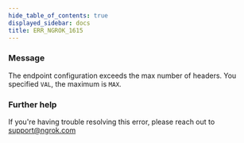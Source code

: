 ```yaml
---
hide_table_of_contents: true
displayed_sidebar: docs
title: ERR_NGROK_1615
---
```


### Message

The endpoint configuration exceeds the max number of headers. You specified `VAL`, the maximum is `MAX`.

<ErrorDetails />

### Further help

If you're having trouble resolving this error, please reach out to [support@ngrok.com](mailto:support@ngrok.com?subject=Help%20with%20ERR_NGROK_1615)

